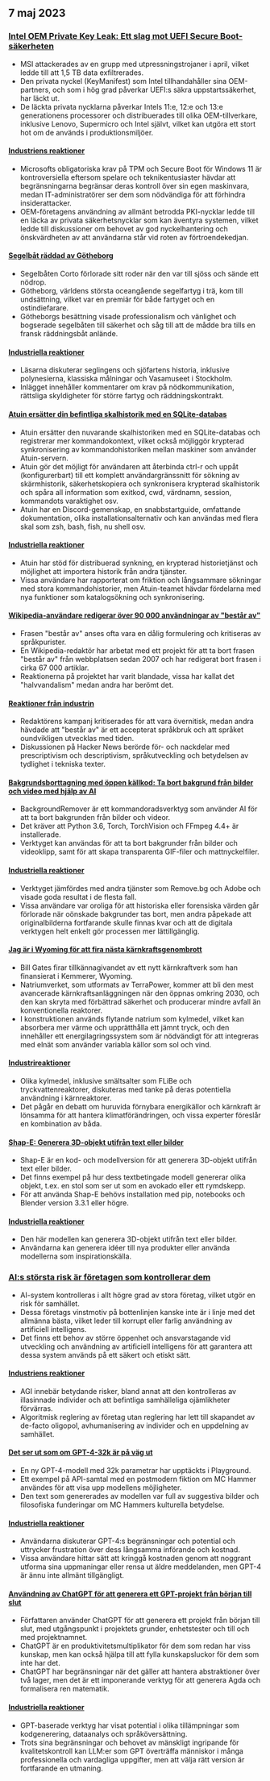 

<CallToAction />

<Steps>

## 7 maj 2023

### [Intel OEM Private Key Leak: Ett slag mot UEFI Secure Boot-säkerheten](https://securityonline.info/intel-oem-private-key-leak-a-blow-to-uefi-secure-boot-security/)

- MSI attackerades av en grupp med utpressningstrojaner i april, vilket ledde till att 1,5 TB data exfiltrerades.
- Den privata nyckel (KeyManifest) som Intel tillhandahåller sina OEM-partners, och som i hög grad påverkar UEFI:s säkra uppstartssäkerhet, har läckt ut.
- De läckta privata nycklarna påverkar Intels 11:e, 12:e och 13:e generationens processorer och distribuerades till olika OEM-tillverkare, inklusive Lenovo, Supermicro och Intel självt, vilket kan utgöra ett stort hot om de används i produktionsmiljöer.

#### [Industriens reaktioner](http://news.ycombinator.com/item?id=35843566)

- Microsofts obligatoriska krav på TPM och Secure Boot för Windows 11 är kontroversiella eftersom spelare och teknikentusiaster hävdar att begränsningarna begränsar deras kontroll över sin egen maskinvara, medan IT-administratörer ser dem som nödvändiga för att förhindra insiderattacker.
- OEM-företagens användning av allmänt betrodda PKI-nycklar ledde till en läcka av privata säkerhetsnycklar som kan äventyra systemen, vilket ledde till diskussioner om behovet av god nyckelhantering och önskvärdheten av att användarna står vid roten av förtroendekedjan.

#### [Segelbåt räddad av Götheborg](https://www.gotheborg.se/news/rescue-of-sailing-boat/)

- Segelbåten Corto förlorade sitt roder när den var till sjöss och sände ett nödrop.
- Götheborg, världens största oceangående segelfartyg i trä, kom till undsättning, vilket var en premiär för både fartyget och en ostindiefarare.
- Götheborgs besättning visade professionalism och vänlighet och bogserade segelbåten till säkerhet och såg till att de mådde bra tills en fransk räddningsbåt anlände.

#### [Industriella reaktioner](http://news.ycombinator.com/item?id=35838751)

- Läsarna diskuterar seglingens och sjöfartens historia, inklusive polynesierna, klassiska målningar och Vasamuseet i Stockholm.
- Inlägget innehåller kommentarer om krav på nödkommunikation, rättsliga skyldigheter för större fartyg och räddningskontrakt.

#### [Atuin ersätter din befintliga skalhistorik med en SQLite-databas](https://github.com/ellie/atuin)

- Atuin ersätter den nuvarande skalhistoriken med en SQLite-databas och registrerar mer kommandokontext, vilket också möjliggör krypterad synkronisering av kommandohistoriken mellan maskiner som använder Atuin-servern.
- Atuin gör det möjligt för användaren att återbinda ctrl-r och uppåt (konfigurerbart) till ett komplett användargränssnitt för sökning av skärmhistorik, säkerhetskopiera och synkronisera krypterad skalhistorik och spåra all information som exitkod, cwd, värdnamn, session, kommandots varaktighet osv.
- Atuin har en Discord-gemenskap, en snabbstartguide, omfattande dokumentation, olika installationsalternativ och kan användas med flera skal som zsh, bash, fish, nu shell osv.

#### [Industriella reaktioner](http://news.ycombinator.com/item?id=35839470)

- Atuin har stöd för distribuerad synkning, en krypterad historietjänst och möjlighet att importera historik från andra tjänster.
- Vissa användare har rapporterat om friktion och långsammare sökningar med stora kommandohistorier, men Atuin-teamet hävdar fördelarna med nya funktioner som katalogsökning och synkronisering.

#### [Wikipedia-användare redigerar över 90 000 användningar av "består av"](https://en.wikipedia.org/wiki/User:Giraffedata/comprised_of)

- Frasen "består av" anses ofta vara en dålig formulering och kritiseras av språkpurister.
- En Wikipedia-redaktör har arbetat med ett projekt för att ta bort frasen "består av" från webbplatsen sedan 2007 och har redigerat bort frasen i cirka 67 000 artiklar.
- Reaktionerna på projektet har varit blandade, vissa har kallat det "halvvandalism" medan andra har berömt det.

#### [Reaktioner från industrin](http://news.ycombinator.com/item?id=35838180)

- Redaktörens kampanj kritiserades för att vara övernitisk, medan andra hävdade att "består av" är ett accepterat språkbruk och att språket oundvikligen utvecklas med tiden.
- Diskussionen på Hacker News berörde för- och nackdelar med prescriptivism och descriptivism, språkutveckling och betydelsen av tydlighet i tekniska texter.

#### [Bakgrundsborttagning med öppen källkod: Ta bort bakgrund från bilder och video med hjälp av AI](https://github.com/nadermx/backgroundremover)

- BackgroundRemover är ett kommandoradsverktyg som använder AI för att ta bort bakgrunden från bilder och videor.
- Det kräver att Python 3.6, Torch, TorchVision och FFmpeg 4.4+ är installerade.
- Verktyget kan användas för att ta bort bakgrunder från bilder och videoklipp, samt för att skapa transparenta GIF-filer och mattnyckelfiler.

#### [Industriella reaktioner](http://news.ycombinator.com/item?id=35838504)

- Verktyget jämfördes med andra tjänster som Remove.bg och Adobe och visade goda resultat i de flesta fall.
- Vissa användare var oroliga för att historiska eller forensiska värden går förlorade när oönskade bakgrunder tas bort, men andra påpekade att originalbilderna fortfarande skulle finnas kvar och att de digitala verktygen helt enkelt gör processen mer lättillgänglig.

#### [Jag är i Wyoming för att fira nästa kärnkraftsgenombrott](https://www.gatesnotes.com/Wyoming-TerraPower)

- Bill Gates firar tillkännagivandet av ett nytt kärnkraftverk som han finansierat i Kemmerer, Wyoming.
- Natriumverket, som utformats av TerraPower, kommer att bli den mest avancerade kärnkraftsanläggningen när den öppnas omkring 2030, och den kan skryta med förbättrad säkerhet och producerar mindre avfall än konventionella reaktorer.
- I konstruktionen används flytande natrium som kylmedel, vilket kan absorbera mer värme och upprätthålla ett jämnt tryck, och den innehåller ett energilagringssystem som är nödvändigt för att integreras med elnät som använder variabla källor som sol och vind.

#### [Industrireaktioner](http://news.ycombinator.com/item?id=35838407)

- Olika kylmedel, inklusive smältsalter som FLiBe och tryckvattenreaktorer, diskuteras med tanke på deras potentiella användning i kärnreaktorer.
- Det pågår en debatt om huruvida förnybara energikällor och kärnkraft är lönsamma för att hantera klimatförändringen, och vissa experter föreslår en kombination av båda.

#### [Shap-E: Generera 3D-objekt utifrån text eller bilder](https://github.com/openai/shap-e)

- Shap-E är en kod- och modellversion för att generera 3D-objekt utifrån text eller bilder.
- Det finns exempel på hur dess textbetingade modell genererar olika objekt, t.ex. en stol som ser ut som en avokado eller ett rymdskepp.
- För att använda Shap-E behövs installation med pip, notebooks och Blender version 3.3.1 eller högre.

#### [Industriella reaktioner](http://news.ycombinator.com/item?id=35836976)

- Den här modellen kan generera 3D-objekt utifrån text eller bilder.
- Användarna kan generera idéer till nya produkter eller använda modellerna som inspirationskälla.

### [AI:s största risk är företagen som kontrollerar dem](https://www.fastcompany.com/90892235/researcher-meredith-whittaker-says-ais-biggest-risk-isnt-consciousness-its-the-corporations-that-control-them)

- AI-system kontrolleras i allt högre grad av stora företag, vilket utgör en risk för samhället.
- Dessa företags vinstmotiv på bottenlinjen kanske inte är i linje med det allmänna bästa, vilket leder till korrupt eller farlig användning av artificiell intelligens.
- Det finns ett behov av större öppenhet och ansvarstagande vid utveckling och användning av artificiell intelligens för att garantera att dessa system används på ett säkert och etiskt sätt.

#### [Industriens reaktioner](http://news.ycombinator.com/item?id=35841542)

- AGI innebär betydande risker, bland annat att den kontrolleras av illasinnade individer och att befintliga samhälleliga ojämlikheter förvärras.
- Algoritmisk reglering av företag utan reglering har lett till skapandet av de-facto oligopol, avhumanisering av individer och en uppdelning av samhället.

#### [Det ser ut som om GPT-4-32k är på väg ut](https://community.openai.com/t/it-looks-like-gpt-4-32k-is-rolling-out/194615)

- En ny GPT-4-modell med 32k parametrar har upptäckts i Playground.
- Ett exempel på API-samtal med en postmodern fiktion om MC Hammer användes för att visa upp modellens möjligheter.
- Den text som genererades av modellen var full av suggestiva bilder och filosofiska funderingar om MC Hammers kulturella betydelse.

#### [Industriella reaktioner](http://news.ycombinator.com/item?id=35841460)

- Användarna diskuterar GPT-4:s begränsningar och potential och uttrycker frustration över dess långsamma införande och kostnad.
- Vissa användare hittar sätt att kringgå kostnaden genom att noggrant utforma sina uppmaningar eller rensa ut äldre meddelanden, men GPT-4 är ännu inte allmänt tillgängligt.

#### [Användning av ChatGPT för att generera ett GPT-projekt från början till slut](https://github.com/ixaxaar/VardaGPT/blob/master/STORY.md)

- Författaren använder ChatGPT för att generera ett projekt från början till slut, med utgångspunkt i projektets grunder, enhetstester och till och med projektnamnet.
- ChatGPT är en produktivitetsmultiplikator för dem som redan har viss kunskap, men kan också hjälpa till att fylla kunskapsluckor för dem som inte har det.
- ChatGPT har begränsningar när det gäller att hantera abstraktioner över två lager, men det är ett imponerande verktyg för att generera Agda och formalisera ren matematik.

#### [Industriella reaktioner](http://news.ycombinator.com/item?id=35839536)

- GPT-baserade verktyg har visat potential i olika tillämpningar som kodgenerering, dataanalys och språköversättning.
- Trots sina begränsningar och behovet av mänskligt ingripande för kvalitetskontroll kan LLM:er som GPT överträffa människor i många professionella och vardagliga uppgifter, men att välja rätt version är fortfarande en utmaning.

</Steps>

